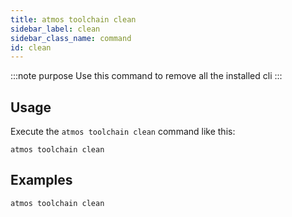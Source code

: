 ```yaml
---
title: atmos toolchain clean
sidebar_label: clean
sidebar_class_name: command
id: clean
---
```


:::note purpose
Use this command to remove all the installed cli
:::

<Screengrab title="atmos toolchain clean --help" slug="atmos-toolchain-clean--help" />

## Usage

Execute the `atmos toolchain clean` command like this:

```shell
atmos toolchain clean
```

## Examples

```shell
atmos toolchain clean
```

